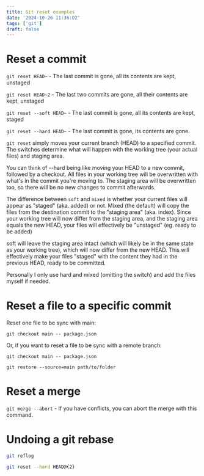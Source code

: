 ```yaml
---
title: Git reset examples
date: '2024-10-26 11:36:02'
tags: ['git']
draft: false
---
```


# Reset a commit

`git reset HEAD~` - The last commit is gone, all its contents are kept, unstaged

`git reset HEAD~2` - The last two commits are gone, all their contents are kept, unstaged

`git reset --soft HEAD~` - The last commit is gone, all its contents are kept, staged

`git reset --hard HEAD~` - The last commit is gone, its contents are gone.

`git reset` simply moves your current branch (HEAD) to a specified commit. The switches determine what will happen with the working tree (your actual files) and staging area.

You can think of --hard being like moving your HEAD to a new commit, followed by a checkout. All files in your working tree will be overwritten with what's in the commit you're moving to. The staging area will be overwritten too, so there will be no new changes to commit afterwards.

The difference between `soft` and `mixed` is whether your current files will appear as "staged" (aka. added) or not. Mixed (the default) will copy the files from the destination commit to the "staging area" (aka. index). Since your working tree will now differ from the staging area, and the staging area equals the new HEAD, your files will effectively be "unstaged" (eg. ready to be added)

soft will leave the staging area intact (which will likely be in the same state as your working tree), which will now differ from the new HEAD. This will effectively make your files "staged" with the content they had in the previous HEAD, ready to be committed.

Personally I only use hard and mixed (omitting the switch) and add the files myself if needed.

# Reset a file to a specific commit

Reset one file to be sync with main:

```
git checkout main -- package.json

```

Or, if you want to reset a file to be sync with a remote branch:

```
git checkout main -- package.json
```


```
git restore --source=main path/to/folder
```

# Reset a merge

`git merge --abort` - If you have conflicts, you can abort the merge with this command.

# Undoing a git rebase

```bash
git reflog
```

```bash
git reset --hard HEAD@{2}
```
